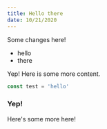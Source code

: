 ```yaml
---
title: Hello there
date: 10/21/2020
---
```


Some changes here!

<Test />

- hello
- there

Yep! Here is some more content.

```javascript
const test = 'hello'
```

### Yep!

Here's some more here!
